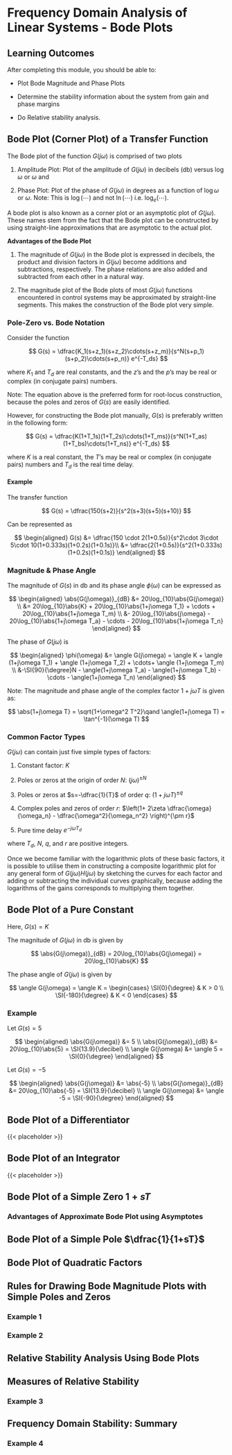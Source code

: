 # Frequency Domain Analysis of Linear Systems - Bode Plots

## Learning Outcomes {.unnumbered}

After completing this module, you should be able to:

-   Plot Bode Magnitude and Phase Plots

-   Determine the stability information about the system from gain and phase margins

-   Do Relative stability analysis.

## Bode Plot (Corner Plot) of a Transfer Function

The Bode plot of the function $G(j\omega)$ is comprised of two plots

1.  Amplitude Plot: Plot of the amplitude of $G(j\omega)$ in decibels ($\unit{\decibel}$) versus $\log{\omega}$ or $\omega$ and

2.  Phase Plot: Plot of the phase of $G(j\omega)$ in degrees as a function of $\log{\omega}$ or $\omega$. Note: This is $\log(\cdots)$ and not $\ln(\cdots)$ i.e. $\log_e(\cdots)$.

A bode plot is also known as a corner plot or an asymptotic plot of $G(j\omega)$. These names stem from the fact that the Bode plot can be constructed by using straight-line approximations that are asymptotic to the actual plot.

**Advantages of the Bode Plot**

1.  The magnitude of $G(j\omega)$ in the Bode plot is expressed in decibels, the product and division factors in $G(j\omega)$ become additions and subtractions, respectively. The phase relations are also added and subtracted from each other in a natural way.

2.  The magnitude plot of the Bode plots of most $G(j\omega)$ functions encountered in control systems may be approximated by straight-line segments. This makes the construction of the Bode plot very simple.

### Pole-Zero vs. Bode Notation

Consider the function

$$
    G(s) = \dfrac{K_1(s+z_1)(s+z_2)\cdots(s+z_m)}{s^N(s+p_1)(s+p_2)\cdots(s+p_n)} e^{-T_ds}
$$

where $K_1$ and $T_d$ are real constants, and the $z$'s and the $p$'s may be real or complex (in conjugate pairs) numbers.

Note: The equation above is the preferred form for root-locus construction, because the poles and zeros of $G(s)$ are easily identified.

However, for constructing the Bode plot manually, $G(s)$ is preferably written in the following form:

$$
    G(s) = \dfrac{K(1+T_1s)(1+T_2s)\cdots(1+T_ms)}{s^N(1+T_as)(1+T_bs)\cdots(1+T_ns)} e^{-T_ds}
$$

where $K$ is a real constant, the $T$'s may be real or complex (in conjugate pairs) numbers and $T_d$ is the real time delay.

#### Example

The transfer function

$$
    G(s) = \dfrac{150(s+2)}{s^2(s+3)(s+5)(s+10)}
$$

Can be represented as

$$
\begin{aligned}
    G(s) &= \dfrac{150 \cdot 2(1+0.5s)}{s^2\cdot 3\cdot 5\cdot 10(1+0.333s)(1+0.2s)(1+0.1s)}\\
    &= \dfrac{2(1+0.5s)}{s^2(1+0.333s)(1+0.2s)(1+0.1s)}
\end{aligned}
$$

### Magnitude & Phase Angle

The magnitude of $G(s)$ in $\unit{\decibel}$ and its phase angle $\phi(\omega)$ can be expressed as

$$
\begin{aligned}
    \abs{G(j\omega)}_{dB} &= 20\log_{10}\abs{G(j\omega)} \\
    &= 20\log_{10}\abs{K} + 20\log_{10}\abs{1+j\omega T_1} + \cdots + 20\log_{10}\abs{1+j\omega T_m} \\
    &- 20\log_{10}\abs{j\omega} - 20\log_{10}\abs{1+j\omega T_a} - \cdots - 20\log_{10}\abs{1+j\omega T_n}
\end{aligned}
$$

The phase of $G(j\omega)$ is

$$
\begin{aligned}
    \phi(\omega) &= \angle G(j\omega) = \angle K + \angle (1+j\omega T_1) + \angle (1+j\omega T_2) + \cdots+ \angle (1+j\omega T_m) \\
    &-\SI{90}{\degree}N - \angle(1+j\omega T_a) - \angle(1+j\omega T_b) - \cdots - \angle(1+j\omega T_n)
\end{aligned}
$$

Note: The magnitude and phase angle of the complex factor $1+j\omega T$ is given as:

$$
    \abs{1+j\omega T} = \sqrt{1+\omega^2 T^2}\qand \angle(1+j\omega T) = \tan^{-1}(\omega T)
$$

### Common Factor Types

$G(j\omega)$ can contain just five simple types of factors:

1.  Constant factor: $K$

2.  Poles or zeros at the origin of order $N$: $(j\omega)^{\pm N}$

3.  Poles or zeros at $s=-\dfrac{1}{T}$ of order $q$: $(1+j\omega T)^{\pm q}$

4.  Complex poles and zeros of order $r$: $\left(1+ 2\zeta \dfrac{\omega}{\omega_n} - \dfrac{\omega^2}{\omega_n^2} \right)^{\pm r}$

5.  Pure time delay $e^{-j\omega T_d}$

where $T_d$, $N$, $q$, and $r$ are positive integers.

Once we become familiar with the logarithmic plots of these basic factors, it is possible to utilise them in constructing a composite logarithmic plot for any general form of $G(j\omega)H(j\omega)$ by sketching the curves for each factor and adding or subtracting the individual curves graphically, because adding the logarithms of the gains corresponds to multiplying them together.

## Bode Plot of a Pure Constant

Here, $G(s) = K$

The magnitude of $G(j\omega)$ in $\unit{\decibel}$ is given by

$$
    \abs{G(j\omega)}_{dB} = 20\log_{10}\abs{G(j\omega)} = 20\log_{10}\abs{K} 
$$

The phase angle of $G(j\omega)$ is given by

$$
    \angle G(j\omega) = \angle K = 
    \begin{cases}
        \SI{0}{\degree} & K > 0 \\
        \SI{-180}{\degree} & K < 0
    \end{cases}
$$

### Example

:::::{layout="[[40,-6,60],[40,-5,60]]" fig-pos="H" layout-align="center"}
:::{#first-column-row1}
Let $G(s)=5$

$$
\begin{aligned}
    \abs{G(j\omega)} &= 5 \\
    \abs{G(j\omega)}_{dB} &= 20\log_{10}\abs{5} = \SI{13.9}{\decibel} \\
    \angle G(j\omega) &= \angle 5 = \SI{0}{\degree}
\end{aligned}
$$
:::


:::{#second-column-row1}
```{=latex}
\begin{tikzpicture}
\begin{semilogxaxis}[
    width=8cm, 
    height=8cm,
    ylabel={Gain, dB},
    grid=both,
    xmin=1e-2, xmax=1e2,
    ymin=-40, ymax=20,
    ytick={-40,-20,0,20},
    xtick={1e-2, 1e-1, 1, 10, 100},
    minor x tick num=8,        % 8 minor ticks per decade (log scale)
    minor y tick num = 9,
    grid style={line width=.1pt, draw=gray!50},
    major grid style={thick,draw=gray},
]
    % Draw a horizontal line for the constant gain
    \addplot[domain=1e-2:1e2, samples=2, red, ultra thick] {13.9};
\end{semilogxaxis}
\end{tikzpicture}
```
:::


:::{#first-column-row2}
Let $G(s) = -5$

$$
\begin{aligned}
    \abs{G(j\omega)} &= \abs{-5} \\
    \abs{G(j\omega)}_{dB} &= 20\log_{10}\abs{-5} = \SI{13.9}{\decibel} \\
    \angle G(j\omega) &= \angle -5 = \SI{-90}{\degree}
\end{aligned}
$$
:::

:::{#second-column-row2}
```{=latex}
\begin{tikzpicture}
\begin{semilogxaxis}[
    width=8cm, 
    height=8cm,
    xlabel={Frequency},
    ylabel={Phase, deg},
    grid=both,
    xmin=1e-2, xmax=1e2,
    ymin=-200, ymax=20,
    xtick={1e-2, 1e-1, 1, 10, 100},
    minor x tick num=8,        % 8 minor ticks per decade (log scale)
    minor y tick num = 9,
    ytick={-200,-150,-100,-50,0,50},
    grid style={line width=.1pt, draw=gray!50},
    major grid style={thick,draw=gray},
]
    % Draw a horizontal line for the constant phase
    \addplot[domain=1e-2:1e2, samples=2, red, ultra thick] {0};
    \addplot[domain=1e-2:1e2, samples=2, red, ultra thick] {-180};
\end{semilogxaxis}
\end{tikzpicture}
```
:::
:::::

## Bode Plot of a Differentiator

:::::{layout=[[50,-5,50]] fig-pos="H"}

:::{#first-column}

:::

:::{#second-column}
{{< placeholder >}}
:::
:::::

## Bode Plot of an Integrator

:::::{layout=[[50,-5,50]] fig-pos="H"}

:::{#first-column}

:::

:::{#second-column}
{{< placeholder >}}
:::
:::::

## Bode Plot of a Simple Zero $1+sT$

### Advantages of Approximate Bode Plot using Asymptotes

## Bode Plot of a Simple Pole $\dfrac{1}{1+sT}$

## Bode Plot of Quadratic Factors

## Rules for Drawing Bode Magnitude Plots with Simple Poles and Zeros

### Example 1

### Example 2

## Relative Stability Analysis Using Bode Plots

## Measures of Relative Stability

### Example 3

## Frequency Domain Stability: Summary

### Example 4